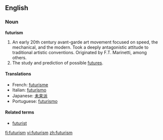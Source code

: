 ==English==

===Noun===
'''futurism'''

# An early 20th century avant-garde art movement focused on speed, the mechanical, and the modern.  Took a deeply antagonistic attitude to traditional artistic conventions.  Originated by F.T. Marinetti, among others.
# The study and prediction of possible [[future]]s.

====Translations====
*French: [[futurisme]]
*Italian: [[futurismo]]
*Japanese: [[未来派]]
*Portuguese: [[futurismo]]

====Related terms====
*[[futurist]]

[[fi:futurism]]
[[vi:futurism]]
[[zh:futurism]]